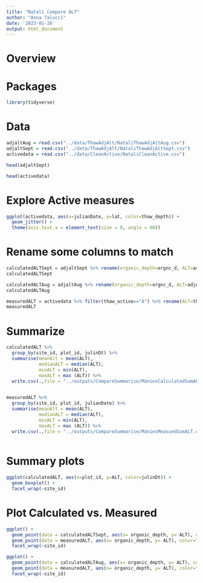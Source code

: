 ```yaml
---
title: "Natali Compare ALT"
author: "Anna Talucci"
date: '2023-01-26'
output: html_document
---
```




# Overview

# Packages
```r
library(tidyverse)
```

# Data
```r
adjaltAug = read.csv("../data/ThawAdjAlt/NataliThawAdjAltAug.csv")
adjaltSept = read.csv("../data/ThawAdjAlt/NataliThawAdjAltSept.csv")
activedata = read.csv("../data/CleanActive/NataliCleanActive.csv")
```


```r
head(adjaltSept)
```
```r
head(activedata)
```

# Explore Active measures
```r
ggplot(activedata, aes(x=julianDate, y=lat, color=thaw_depth)) +
  geom_jitter() +
  theme(axis.text.x = element_text(size = 8, angle = 90))

```
# Rename some columns to match
```r
calculatedALTSept = adjaltSept %>% rename(organic_depth=orgnc_d, ALT=adjALT)
calculatedALTSept
```


```r
calculatedALTAug = adjaltAug %>% rename(organic_depth=orgnc_d, ALT=adjALT)
calculatedALTAug
```

```r
measuredALT = activedata %>% filter(thaw_active=="A") %>% rename(ALT=thaw_depth)
measuredALT
```
# Summarize
```r
calculatedALT %>% 
  group_by(site_id, plot_id, julinDt) %>%
  summarise(meanAlt = mean(ALT),
            medianALT = median(ALT),
            minALT = min(ALT),
            maxALT = max (ALT)) %>%
  write.csv(.,file = "../outputs/CompareSummarise/ManiesCalculatedSumALT.csv")
  
```


```r
measuredALT %>% 
  group_by(site_id, plot_id, julianDate) %>%
  summarise(meanAlt = mean(ALT),
            medianALT = median(ALT),
            minALT = min(ALT),
            maxALT = max (ALT)) %>%
  write.csv(.,file = "../outputs/CompareSummarise/ManiesMeasuedSumALT.csv")
  


```
# Summary plots

```r
ggplot(calculatedALT, aes(x=plot_id, y=ALT, color=julinDt)) + 
  geom_boxplot() +
  facet_wrap(~site_id)
```

# Plot Calculated vs. Measured

```r
ggplot() +
  geom_point(data = calculatedALTSept, aes(x= organic_depth, y= ALT), color="green", shape=21) +
  geom_point(data = measuredALT, aes(x= organic_depth, y= ALT), color="purple", shape=21) +
  facet_wrap(~site_id)
```


```r
ggplot() +
  geom_point(data = calculatedALTAug, aes(x= organic_depth, y= ALT), color="green", shape=21) +
  geom_point(data = measuredALT, aes(x= organic_depth, y= ALT), color="purple", shape=21) +
  facet_wrap(~site_id)
```